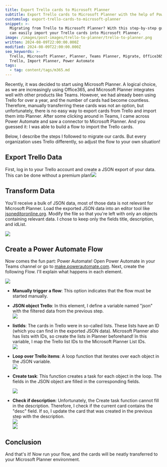 ```yaml
---
title: Export Trello cards to Microsoft Planner
subtitle: Export Trello cards to Microsoft Planner with the help of Power Automate
customslug: export-trello-cards-to-microsoft-planner
snippet: >-
  Migrating from Trello to Microsoft Planner? With this step-by-step guide you
  can easily import your Trello cards into Microsoft Planner.
image: /images/post-images/trello-to-planner/trello-to-planner.png
written: 2024-08-09T22:00:00.000Z
modified: 2024-08-09T22:00:00.000Z
seo_keywords: >-
  Trello, Microsoft Planner, Planner, Teams Planner, Migrate, Office365, Export
  Trello, Import Planner, Power Automate
tags:
  - tag: content/tags/m365.md
---
```


Recently, it was decided to start using Microsoft Planner. A logical choice, as we are increasingly using Office365, and Microsoft Planner integrates well with other products like Teams. However, we had already been using Trello for over a year, and the number of cards had become countless. Therefore, manually transferring these cards was not an option, but unfortunately, there is no easy way to export cards from Trello and import them into Planner. After some clicking around in Teams, I came across Power Automate and saw a connector to Microsoft Planner. And you guessed it: I was able to build a flow to import the Trello cards.

Below, I describe the steps I followed to migrate our cards. But every organization uses Trello differently, so adjust the flow to your own situation!

## Export Trello Data

First, log in to your Trello account and create a JSON export of your data. This can be done without a premium plan!![](/images/post-images/trello-to-planner/export.png)

## Transform Data

You'll receive a bulk of JSON data, most of those data is not relevant for Microsoft Planner. Load the exported JSON data into an editor tool like [jsoneditoronline.org](https://jsoneditoronline.org "jsoneditoronline.org"). Modify the file so that you're left with only an objects containing relevant data. I chose to keep only the fields title, description, and idList.

![](/images/post-images/trello-to-planner/json.png)

## Create a Power Automate Flow

Now comes the fun part: Power Automate! Open Power Automate in your Teams channel or go to [make.powerautomate.com](https://make.powerautomate.com "make.powerautomate.com").
Next, create the following Flow. I'll explain what happens in each element.

![](/images/post-images/trello-to-planner/flow.png)

* **Manually trigger a flow**: This option indicates that the flow must be started manually.
* **JSON object Trello**: In this element, I define a variable named "json" with the filtered data from the previous step.\
  ![](/images/post-images/trello-to-planner/SCR-20240810-lzrg.png)
* **listIds**: The cards in Trello were in so-called lists. These lists have an ID (which you can find in the exported JSON data). Microsoft Planner also has lists with IDs, so create the lists in Planner beforehand! In this variable, I map the Trello list IDs to the Microsoft Planner List IDs.\
  ![](/images/post-images/trello-to-planner/SCR-20240810-maol.png)
* **Loop over Trello items**: A loop function that iterates over each object in the JSON variable.\
  ![](/images/post-images/trello-to-planner/SCR-20240810-mbgo.png)
* **Create task**: This function creates a task for each object in the loop. The fields in the JSON object are filled in the corresponding fields.

  <Alert text="Note how I define the BuckedID! I get it from the list mapping created in the previous steps!" type="info" />

  ![](/images/post-images/trello-to-planner/SCR-20240810-mhfq.png)
* **Check if description**: Unfortunately, the Create task function cannot fill in the description. Therefore, I check if the current card contains the "desc" field. If so, I update the card that was created in the previous step with the description.\
  ![](/images/post-images/trello-to-planner/SCR-20240810-mfct.png)\
  ![](/images/post-images/trello-to-planner/SCR-20240810-mchq.png)

## Conclusion

And that's it! Now run your flow, and the cards will be neatly transferred to your Microsoft Planner environment.
